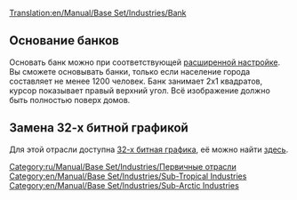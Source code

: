 [[Translation:en/Manual/Base Set/Industries/Bank]]

{{ru/Manual/Base Set/Industries/Промышленность| имя=Банк
| Изображение=en/Manual/Base Set/Industries/Bank.png
| Климат=[[ru/Manual/Климат|Умеренный]], [[ru/Manual/Климат|Субарктический]], [[ru/Manual/Климат|Субтропический]]
| Принимает=[[ru/Manual/Base Set/Cargos/Ценности|Ценности]] (только умеренный климат),<br> [[ru/Manual/Base Set/Cargos/Золото|Золото]] (только субарктический климат),<br> [[ru/Manual/Base Set/Cargos/Алмазы|Алмазы]] (только субтропический климат).
| Производит=Ценности (только умеренный климат)
| Примечания=Есть 2 вида графического изображения для данного объекта. Верхняя картинка для умеренного климата, нижняя для субарктического и субтропического.<br/>
{{en/Phototable|[[File:en/Manual/Base Set/Industries/Tropicalbank.png]]|Субарктический и субтропический климаты|center}}
}}

==Основание банков==
Основать банк можно при соответствующей [[en/Archive/Manual/Settings/Advanced Settings/Economy#manual-primary-industry-construction-method|расширенной настройке]]. Вы cможете основывать банки, только если население города составляет не менее 1200 человек. Банк занимает 2x1 квадратов, курсор показывает правый верхний угол. Всё изображение должно быть полностью поверх домов.

==Замена 32-х битной графикой==
Для этой отрасли доступна [[en/Archive/Old 32bpp/32bit Graphics Development#user-info|32-х битная графика]], её можно найти [[en/Archive/Old 32bpp/List of downloadable 32 bpp tars|здесь]].

[[Category:ru/Manual/Base Set/Industries/Первичные отрасли]]
[[Category:en/Manual/Base Set/Industries/Sub-Tropical Industries]]
[[Category:en/Manual/Base Set/Industries/Sub-Arctic Industries]]